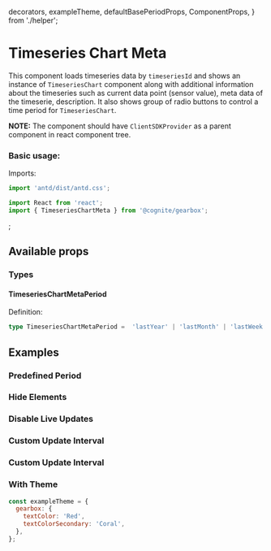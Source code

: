   decorators,
  exampleTheme,
  defaultBasePeriodProps,
  ComponentProps,
} from './helper';

<Meta title="Time Series/TimeseriesChartMeta" decorators={decorators} />

# Timeseries Chart Meta

This component loads timeseries data by `timeseriesId` and shows an instance of `TimeseriesChart` component along with additional information about the timeseries such as current data point (sensor value),
meta data of the timeserie, description. It also shows group of radio buttons to control a time period for `TimeseriesChart`.

**NOTE:** The component should have `ClientSDKProvider` as a parent component in react component tree.

### Basic usage:

Imports:

```jsx
import 'antd/dist/antd.css';

import React from 'react';
import { TimeseriesChartMeta } from '@cognite/gearbox';

```

<Preview>
  <Story name="Basic Usage" >
    <TimeseriesChartMeta timeseriesId={123} />;
  </Story>
</Preview>

## Available props

<Props of={ComponentProps} />

### Types

#### TimeseriesChartMetaPeriod

Definition:

```typescript
type TimeseriesChartMetaPeriod =  'lastYear' | 'lastMonth' | 'lastWeek' | 'lastDay' | 'lastHour' | 'last15minutes';
```

## Examples

### Predefined Period

<Preview>
  <Story name="Predefined Period" >
    <TimeseriesChartMeta timeseriesId={123} defaultTimePeriod="lastMonth" />
  </Story>
</Preview>

### Hide Elements

<Preview>
  <Story name="Hide Elements" >
    <TimeseriesChartMeta
      timeseriesId={123}
      showChart={true}
      showDescription={false}
      showDatapoint={false}
      showMetadata={false}
      showPeriods={false}
    />
  </Story>
</Preview>

### Disable Live Updates

<Preview>
  <Story name="Disable Live Updates" >
    <TimeseriesChartMeta timeseriesId={123} liveUpdate={false} />
  </Story>
</Preview>

### Custom Update Interval

<Preview>
  <Story name="Custom Update Interval" >
    <TimeseriesChartMeta
      timeseriesId={123}
      liveUpdate={true}
      updateIntervalMillis={1000}
    />
  </Story>
</Preview>

### Custom Update Interval

<Preview>
  <Story name="Custom Base Period" >
    <TimeseriesChartMeta
      timeseriesId={123}
      defaultBasePeriodProps={defaultBasePeriodProps}
    />
  </Story>
</Preview>

### With Theme

```jsx
const exampleTheme = {
  gearbox: {
    textColor: 'Red',
    textColorSecondary: 'Coral',
  },
};
```

<Preview>
  <Story name="With Theme" >
    <ThemeProvider theme={exampleTheme}><TimeseriesChartMeta timeseriesId={123}/></ThemeProvider>
  </Story>
</Preview>
